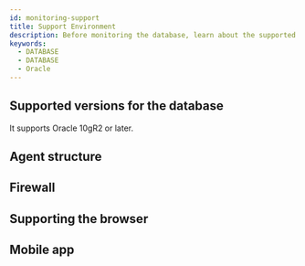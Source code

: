 ```yaml
---
id: monitoring-support
title: Support Environment
description: Before monitoring the database, learn about the supported database types.
keywords:
  - DATABASE
  - DATABASE
  - Oracle
---
```



<Desc name='Oracle' />

## Supported versions for the database

It supports Oracle 10gR2 or later.


<DBsupportNote />


<DBAgentSpec level={2} />

## Agent structure


<Dbsupportenvagentconstruction />

## Firewall


<Proxy />

## Supporting the browser


<Supportedbrowser />

## Mobile app


<Mobileapp />
